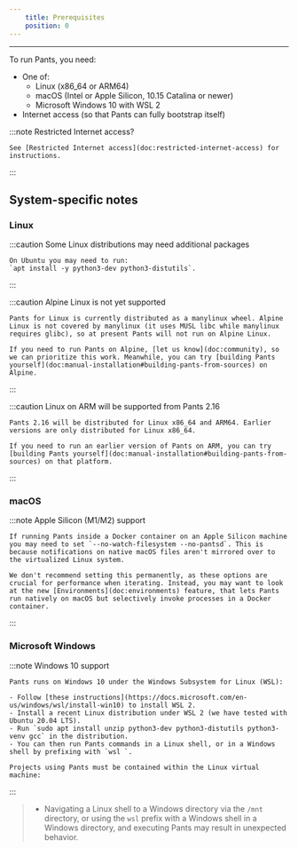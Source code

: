 ```yaml
---
    title: Prerequisites
    position: 0
---
```


---

To run Pants, you need:

- One of:
  - Linux (x86_64 or ARM64)
  - macOS (Intel or Apple Silicon, 10.15 Catalina or newer)
  - Microsoft Windows 10 with WSL 2
- Internet access (so that Pants can fully bootstrap itself)

:::note Restricted Internet access?

    See [Restricted Internet access](doc:restricted-internet-access) for instructions.

:::

## System-specific notes

### Linux

:::caution Some Linux distributions may need additional packages

    On Ubuntu you may need to run:
    `apt install -y python3-dev python3-distutils`.

:::

:::caution Alpine Linux is not yet supported

    Pants for Linux is currently distributed as a manylinux wheel. Alpine Linux is not covered by manylinux (it uses MUSL libc while manylinux requires glibc), so at present Pants will not run on Alpine Linux.

    If you need to run Pants on Alpine, [let us know](doc:community), so we can prioritize this work. Meanwhile, you can try [building Pants yourself](doc:manual-installation#building-pants-from-sources) on Alpine.

:::

:::caution Linux on ARM will be supported from Pants 2.16

    Pants 2.16 will be distributed for Linux x86_64 and ARM64. Earlier versions are only distributed for Linux x86_64.

    If you need to run an earlier version of Pants on ARM, you can try [building Pants yourself](doc:manual-installation#building-pants-from-sources) on that platform.

:::

### macOS

:::note Apple Silicon (M1/M2) support

    If running Pants inside a Docker container on an Apple Silicon machine you may need to set `--no-watch-filesystem --no-pantsd`. This is because notifications on native macOS files aren't mirrored over to the virtualized Linux system.

    We don't recommend setting this permanently, as these options are crucial for performance when iterating. Instead, you may want to look at the new [Environments](doc:environments) feature, that lets Pants run natively on macOS but selectively invoke processes in a Docker container.

:::

### Microsoft Windows

:::note Windows 10 support

    Pants runs on Windows 10 under the Windows Subsystem for Linux (WSL):

    - Follow [these instructions](https://docs.microsoft.com/en-us/windows/wsl/install-win10) to install WSL 2.
    - Install a recent Linux distribution under WSL 2 (we have tested with Ubuntu 20.04 LTS).
    - Run `sudo apt install unzip python3-dev python3-distutils python3-venv gcc` in the distribution.
    - You can then run Pants commands in a Linux shell, or in a Windows shell by prefixing with `wsl `.

    Projects using Pants must be contained within the Linux virtual machine:

:::

> - Navigating a Linux shell to a Windows directory via the `/mnt` directory, or using the `wsl` prefix with a Windows shell in a Windows directory, and executing Pants may result in unexpected behavior.
